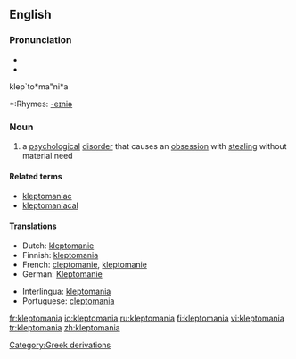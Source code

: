 ==English==

===Pronunciation===
*{{IPA|/ˌklɛptəˈmeɪniə/ or /-ˈmeɪnjə/}}
*{{SAMPA|/%klEpt@"meIni@/ or /-"meInj@/}}
klep`to*ma"ni*a
*:Rhymes: [[Rhymes:English:-eɪniə|-eɪniə]]

===Noun===
{{en-noun|-}}

# {{psychology}} a [[psychological]] [[disorder]] that causes an [[obsession]] with [[steal]]ing without material need

====Related terms====
* [[kleptomaniac]]
* [[kleptomaniacal]]

====Translations====
{{top}}
*Dutch: [[kleptomanie]] {{f}}
*Finnish: [[#Finnish|kleptomania]]
*French: [[cleptomanie]], [[kleptomanie]] {{f}}
*German: [[Kleptomanie]] {{f}}
{{mid}}
*Interlingua: [[#Interlingua|kleptomania]]
*Portuguese: [[cleptomania]] {{f}}
{{bottom}}

[[Category:Greek derivations]]

[[fr:kleptomania]]
[[io:kleptomania]]
[[ru:kleptomania]]
[[fi:kleptomania]]
[[vi:kleptomania]]
[[tr:kleptomania]]
[[zh:kleptomania]]